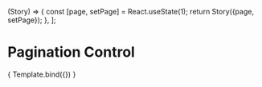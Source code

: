
<Meta title="Components/Pagination Control" component={PaginationControls} />

  (Story) => {
    const [page, setPage] = React.useState(1);
    return Story({page, setPage});
  },
];

# Pagination Control

  <PaginationControls
    count={250} 
    page={context.page}
    onClickHandler={context.setPage}
    pageSize={25} />

<Canvas>
  <Story name="Pagination Control" decorators={decorators}>
    { Template.bind({}) }
  </Story>
</Canvas>
